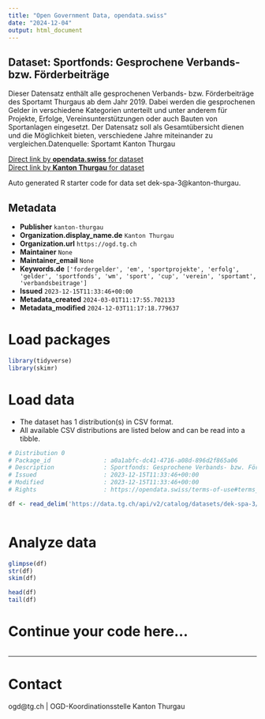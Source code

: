 ```yaml
---
title: "Open Government Data, opendata.swiss"
date: "2024-12-04"
output: html_document
---
```


## Dataset: Sportfonds: Gesprochene Verbands- bzw. Förderbeiträge

Dieser Datensatz enthält alle gesprochenen Verbands- bzw. Förderbeiträge des Sportamt Thurgaus ab dem Jahr 2019. Dabei werden die gesprochenen Gelder in verschiedene Kategorien unterteilt und unter anderem für Projekte, Erfolge, Vereinsunterstützungen oder auch Bauten von Sportanlagen eingesetzt. Der Datensatz soll als Gesamtübersicht dienen und die Möglichkeit bieten, verschiedene Jahre miteinander zu vergleichen.Datenquelle: Sportamt Kanton Thurgau

[Direct link by **opendata.swiss** for dataset](https://opendata.swiss/de/dataset/sportfonds-gesprochene-verbands-bzw-forderbeitrage)<br>
[Direct link by **Kanton Thurgau** for dataset](https://data.tg.ch/explore/dataset/dek-spa-3/)

Auto generated R starter code for data set dek-spa-3@kanton-thurgau.

## Metadata

- **Publisher** `kanton-thurgau`
- **Organization.display_name.de** `Kanton Thurgau`
- **Organization.url** `https://ogd.tg.ch`
- **Maintainer** `None`
- **Maintainer_email** `None`
- **Keywords.de** `['fordergelder', 'em', 'sportprojekte', 'erfolg', 'gelder', 'sportfonds', 'wm', 'sport', 'cup', 'verein', 'sportamt', 'verbandsbeitrage']`
- **Issued** `2023-12-15T11:33:46+00:00`
- **Metadata_created** `2024-03-01T11:17:55.702133`
- **Metadata_modified** `2024-12-03T11:17:18.779637`


# Load packages

```r

library(tidyverse)
library(skimr)

```

# Load data

-   The dataset has 1 distribution(s) in CSV format.
-   All available CSV distributions are listed below and can be read into a tibble.

```r

# Distribution 0
# Package_id               : a0a1abfc-dc41-4716-a08d-896d2f865a06
# Description              : Sportfonds: Gesprochene Verbands- bzw. Förderbeiträge (csv)
# Issued                   : 2023-12-15T11:33:46+00:00
# Modified                 : 2023-12-15T11:33:46+00:00
# Rights                   : https://opendata.swiss/terms-of-use#terms_by

df <- read_delim('https://data.tg.ch/api/v2/catalog/datasets/dek-spa-3/exports/csv?use_labels=true')



```

# Analyze data

```r

glimpse(df)
str(df)
skim(df)

head(df)
tail(df)

```

# Continue your code here...

```r

```

------------------------------------------------------------------------

# Contact

ogd@tg.ch | OGD-Koordinationsstelle Kanton Thurgau
